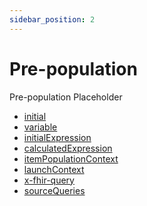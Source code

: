 ```yaml
---
sidebar_position: 2
---
```


# Pre-population

Pre-population Placeholder

- [initial](http://hl7.org/fhir/uv/sdc/behavior.html#initial)
- [variable](http://hl7.org/fhir/uv/sdc/expressions.html#variable)
- [initialExpression](http://hl7.org/fhir/uv/sdc/expressions.html#initialExpression)
- [calculatedExpression](http://hl7.org/fhir/uv/sdc/expressions.html#calculatedExpression)
- [itemPopulationContext](http://hl7.org/fhir/uv/sdc/expressions.html#itemPopulationContext)
- [launchContext](http://hl7.org/fhir/uv/sdc/expressions.html#launchContext)
- [x-fhir-query](http://hl7.org/fhir/uv/sdc/expressions.html#x-fhir-query-enhancements)
- [sourceQueries](https://build.fhir.org/ig/HL7/sdc/populate.html#structuremap-based-population)
